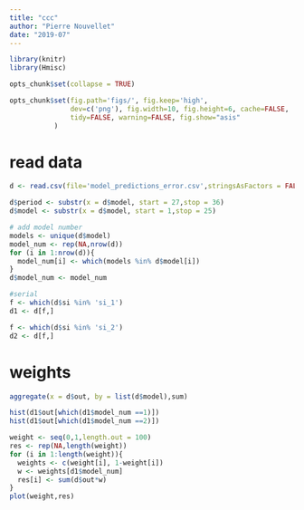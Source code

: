 ```yaml
---
title: "ccc"
author: "Pierre Nouvellet"
date: "2019-07"
---
```


```r
library(knitr)
library(Hmisc)

opts_chunk$set(collapse = TRUE)

opts_chunk$set(fig.path='figs/', fig.keep='high', 
               dev=c('png'), fig.width=10, fig.height=6, cache=FALSE,
               tidy=FALSE, warning=FALSE, fig.show="asis"
 	       )

```

# read data 

```r

d <- read.csv(file='model_predictions_error.csv',stringsAsFactors = FALSE)

d$period <- substr(x = d$model, start = 27,stop = 36)
d$model <- substr(x = d$model, start = 1,stop = 25)

# add model number
models <- unique(d$model)
model_num <- rep(NA,nrow(d))
for (i in 1:nrow(d)){
  model_num[i] <- which(models %in% d$model[i])
}
d$model_num <- model_num

#serial
f <- which(d$si %in% 'si_1')
d1 <- d[f,]

f <- which(d$si %in% 'si_2')
d2 <- d[f,]

```


# weights

```r

aggregate(x = d$out, by = list(d$model),sum)

hist(d1$out[which(d1$model_num ==1)])
hist(d1$out[which(d1$model_num ==2)])


```

```r
weight <- seq(0,1,length.out = 100)
res <- rep(NA,length(weight))
for (i in 1:length(weight)){
  weights <- c(weight[i], 1-weight[i])
  w <- weights[d1$model_num]
  res[i] <- sum(d$out*w)
}
plot(weight,res)

```